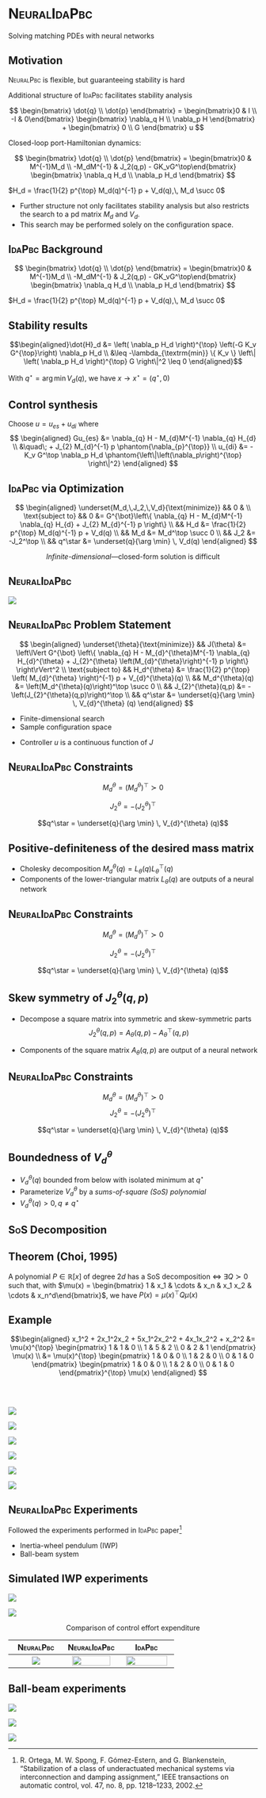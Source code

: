 # <span style="font-variant:small-caps;">NeuralIdaPbc</span> {visibility="uncounted"}
<!-- ###################################################################### -->

Solving matching PDEs with neural networks


## Motivation {auto-animate="true"}
<!-- ###################################################################### -->

<span style="font-variant:small-caps;">NeuralPbc</span> is flexible, but guaranteeing stability is hard

Additional structure of <span style="font-variant:small-caps;">IdaPbc</span> facilitates stability analysis


<!-- :::: {.r-stack} -->

<!-- ::: {.fragment .fade-out fragment-index=0} -->
$$ \begin{bmatrix} \dot{q} \\ \dot{p} \end{bmatrix} = \begin{bmatrix}0 & I \\ -I & 0\end{bmatrix} \begin{bmatrix} \nabla_q H \\ \nabla_p H  \end{bmatrix} + \begin{bmatrix} 0 \\ G \end{bmatrix} u $$
<!-- ::: -->

Closed-loop port-Hamiltonian dynamics:

<!-- ::: {.fragment .fade-in fragment-index=0} -->
$$
\begin{bmatrix} \dot{q} \\ \dot{p} \end{bmatrix}
=
\begin{bmatrix}0 & M^{-1}M_d \\ -M_dM^{-1} & J_2(q,p) - GK_vG^\top\end{bmatrix}
\begin{bmatrix} \nabla_q H_d \\ \nabla_p H_d \end{bmatrix}
$$
<!-- ::: -->
<!-- :::: -->

$H_d = \frac{1}{2} p^{\top} M_d(q)^{-1} p + V_d(q),\, M_d \succ 0$

::: {.notes}
- Further structure not only facilitates stability analysis but also restricts the search to a pd matrix $M_d$ and $V_d$.
- This search may be performed solely on the configuration space.
:::


## <span style="font-variant:small-caps;">IdaPbc</span> Background {auto-animate="true"}
<!-- ###################################################################### -->

$$ \begin{bmatrix} \dot{q} \\ \dot{p} \end{bmatrix} = \begin{bmatrix}0 & M^{-1}M_d \\ -M_dM^{-1} & J_2(q,p) - GK_vG^\top\end{bmatrix} \begin{bmatrix} \nabla_q H_d \\ \nabla_p H_d \end{bmatrix} $$

$H_d = \frac{1}{2} p^{\top} M_d(q)^{-1} p + V_d(q),\, M_d \succ 0$

:::: {layout-ncol="2"}

::: {.callout}
## Stability results

$$\begin{aligned}\dot{H}_d &= \left( \nabla_p H_d \right)^{\top} \left(-G K_v G^{\top}\right) \nabla_p H_d \\ &\leq -\lambda_{\textrm{min}} \{ K_v \} \left\| \left( \nabla_p H_d \right)^{\top} G \right\|^2 \leq 0 \end{aligned}$$

With $q^\star = \arg \min V_d(q)$, we have $x \to x^\star = (q^\star, 0)$
:::

::: {.fragment .fade-left}
::: {.callout}
## Control synthesis

Choose $u = u_{es} + u_{di}$ where
$$
\begin{aligned} 
Gu_{es} &= \nabla_{q} H - M_{d}M^{-1} \nabla_{q} H_{d} \\
&\quad\; + J_{2} M_{d}^{-1} p \phantom{\nabla_{p}^{\top}} \\
u_{di} &= -K_v G^\top \nabla_p H_d \phantom{\left\|\left(\nabla_p\right)^{\top} \right\|^2} 
\end{aligned}
$$
:::
:::

::::

## <span style="font-variant:small-caps;">IdaPbc</span> via Optimization {transition=slide-out}
<!-- ###################################################################### -->

:::: {layout="[-10, 100, -10]"}
::: {.callout}
$$
\begin{aligned}
\underset{M_d,\,J_2,\,V_d}{\text{minimize}} && 0 &  \\
\text{subject to} &&
0 &= G^{\bot}\left\{ \nabla_{q} H - M_{d}M^{-1} \nabla_{q} H_{d} + J_{2} M_{d}^{-1} p  \right\}
\\
&& H_d &= \frac{1}{2} p^{\top} M_d(q)^{-1} p + V_d(q)
\\
&& M_d &= M_d^\top \succ 0
\\
&& J_2 &= -J_2^\top
\\
&& q^\star &= \underset{q}{\arg \min} \, V_d(q)
\end{aligned}
$$
:::
::::

<center>*Infinite-dimensional*---closed-form solution is difficult</center>

## <span style="font-variant:small-caps;">NeuralIdaPbc</span> 
<!-- ###################################################################### -->

![](assets/nn-pbc-struct-frame-05.png){fig-align="center"}


## <span style="font-variant:small-caps;">NeuralIdaPbc</span> Problem Statement  {transition="fade-in zoom-out"}
<!-- ###################################################################### -->

:::: {layout="[-10, 100, -10]"}
::: {.callout}
$$
\begin{aligned}
\underset{\theta}{\text{minimize}} && J(\theta) &= \left\lVert G^{\bot} \left\{ \nabla_{q} H - M_{d}^{\theta}M^{-1} \nabla_{q} H_{d}^{\theta} + J_{2}^{\theta} \left(M_{d}^{\theta}\right)^{-1} p \right\} \right\rVert^2  \\
\text{subject to} 
&& H_d^{\theta} &= \frac{1}{2} p^{\top} \left( M_{d}^{\theta} \right)^{-1} p + V_{d}^{\theta}(q)
\\
&& M_d^{\theta}(q) &= \left(M_d^{\theta}(q)\right)^\top \succ 0
\\
&& J_{2}^{\theta}(q,p) &= -\left(J_{2}^{\theta}(q,p)\right)^\top
\\
&& q^\star &= \underset{q}{\arg \min} \, V_{d}^{\theta} (q)
\end{aligned}
$$
:::
::::

:::: {layout="[100,-5,90]"}
::: {.incremental}
* Finite-dimensional search
* Sample configuration space
:::
::: {.incremental}
* Controller $u$ is a continuous function of $J$
:::
::::


## <span style="font-variant:small-caps;">NeuralIdaPbc</span> Constraints
<!-- ###################################################################### -->


::: {.fragment .highlight-red fragment-index=0}
$$M_d^{\theta} = \left(M_d^{\theta}\right)^{\top} \succ 0$$
:::

::: {.fragment .semi-fade-out fragment-index=0}
$$J_{2}^{\theta} = -\left(J_{2}^{\theta}\right)^{\top}$$

$$q^\star = \underset{q}{\arg \min} \, V_{d}^{\theta} (q)$$
:::

::: {.fragment .fade-up fragment-index=0}
::: {.callout}
## Positive-definiteness of the desired mass matrix

* Cholesky decomposition $M_d^\theta(q) = L_{\theta}(q) L_{\theta}^{\top}(q)$
* Components of the lower-triangular matrix $L_\theta(q)$ are outputs of a neural network
:::
:::



## <span style="font-variant:small-caps;">NeuralIdaPbc</span> Constraints {visibility="uncounted"}
<!-- ###################################################################### -->

::: {.fragment .semi-fade-out fragment-index=0}
$$M_d^{\theta} = \left(M_d^{\theta}\right)^{\top} \succ 0$$
:::

::: {.fragment .highlight-red fragment-index=0}
$$J_{2}^{\theta} = -\left(J_{2}^{\theta}\right)^{\top}$$
:::

::: {.fragment .semi-fade-out fragment-index=0}
$$q^\star = \underset{q}{\arg \min} \, V_{d}^{\theta} (q)$$
:::

::: {.fragment .fade-up fragment-index=0}
::: {.callout}
## Skew symmetry of $J_2^\theta(q,p)$

* Decompose a square matrix into symmetric and skew-symmetric parts 
$$J_2^\theta(q,p) = A_{\theta}(q,p) -  A_{\theta}^{\top}(q,p)$$

* Components of the square matrix $A_\theta(q,p)$ are output of a neural network
:::
:::


## <span style="font-variant:small-caps;">NeuralIdaPbc</span> Constraints {visibility="uncounted"}
<!-- ###################################################################### -->

::: {.fragment .semi-fade-out fragment-index=0}
$$M_d^{\theta} = \left(M_d^{\theta}\right)^{\top} \succ 0$$
$$J_{2}^{\theta} = -\left(J_{2}^{\theta}\right)^{\top}$$
:::

::: {.fragment .highlight-red fragment-index=0}
$$q^\star = \underset{q}{\arg \min} \, V_{d}^{\theta} (q)$$
:::

::: {.fragment .fade-up fragment-index=0}
::: {.callout}
## Boundedness of $V_d^\theta$

* $V_d^\theta(q)$ bounded from below with isolated minimum at $q^\star$
<!-- * If $V_d$ is convex, only need first order condition $\nabla V_d^\theta(q^\star) = 0$ -->
* Parameterize $V_d^\theta$ by a *sums-of-square (SoS) polynomial*
* $V_d^\theta(q) > 0,\, q \neq q^\star$ 
:::
:::

## <span style="font-variant:small-caps;">SoS</span> Decomposition
<!-- ###################################################################### -->

::: {.callout-tip icon="false"}
## Theorem (Choi, 1995)

A polynomial $P \in \mathbb{R}[x]$ of degree $2d$ has a SoS decomposition  $\Leftrightarrow$ $\exists Q \succ 0$ such that, with $\mu(x) = \begin{bmatrix} 1 & x_1 & \cdots & x_n & x_1 x_2 & \cdots & x_n^d\end{bmatrix}$, we have $P(x) = \mu(x)^\top Q \mu(x)$

<!-- $$P(x) = \mu^\top(x) Q \mu(x)$$ -->
:::

::: {.callout-note icon="false"}

## Example
$$\begin{aligned} x_1^2 + 2x_1^2x_2 + 5x_1^2x_2^2 + 4x_1x_2^2 + x_2^2  &= \mu(x)^{\top} \begin{pmatrix} 1 & 1 & 0 \\ 1 & 5 & 2 \\ 0 & 2 & 1 \end{pmatrix} \mu(x) \\ &= \mu(x)^{\top} \begin{pmatrix} 1 & 0 & 0 \\ 1 & 2 & 0 \\ 0 & 1 & 0 \end{pmatrix} \begin{pmatrix}   1 & 0 & 0 \\ 1 & 2 & 0 \\ 0 & 1 & 0 \end{pmatrix}^{\top} \mu(x) \end{aligned} $$

:::

##
<!-- ###################################################################### -->

<br/>

:::: {.r-stack}

![](assets/nn-pbc-struct-frame-00.png){.fragment .fade-out fragment-index=0}

![](assets/nn-pbc-struct-frame-01.png){.fragment .fade-in-then-out fragment-index=0}

![](assets/nn-pbc-struct-frame-02.png){.fragment .fade-in-then-out fragment-index=1}

![](assets/nn-pbc-struct-frame-03.png){.fragment .fade-in-then-out fragment-index=2}

![](assets/nn-pbc-struct-frame-04.png){.fragment .fade-in-then-out fragment-index=3}

![](assets/nn-pbc-struct-frame-05.png){.fragment .fade-in-then-out fragment-index=4}


::::

## <span style="font-variant:small-caps;">NeuralIdaPbc</span> Experiments
<!-- ###################################################################### -->
Followed the experiments performed in <span style="font-variant:small-caps;">IdaPbc</span> paper[^idapbc]

[^idapbc]: R. Ortega, M. W. Spong, F. Gómez-Estern, and G. Blankenstein, “Stabilization
of a class of underactuated mechanical systems via interconnection and damping assignment,” IEEE transactions on automatic control, vol. 47, no. 8, pp.
1218–1233, 2002.

* Inertia-wheel pendulum (IWP)
* Ball-beam system

## {background-video="contents/assets/iwp-firefox.mp4" background-size="contain" background-video-loop="true" background-video-muted="true"}
<!-- ###################################################################### -->


## Simulated IWP experiments
<!-- ###################################################################### -->

:::: {.r-stack}
![](assets/idapbc-iwp-evolution.png){.fragment .fade-out fragment-index=0}

![](assets/idapbc-contours.png){.fragment .fade-in-then-out fragment-index=0}

<!-- ![](assets/compare_uru.png){.fragment .fade-in fragment-index=1} -->

::: {.fragment .fade-in fragment-index=1}

<center>Comparison of control effort expenditure</center>

<span style="font-variant:small-caps;">NeuralPbc</span> | <span style="font-variant:small-caps;">NeuralIdaPbc</span> | <span style="font-variant:small-caps;">IdaPbc</span>
:---:|:---:|:---:
![](assets/compare_uRu_neuralpbc.svg) | ![](assets/compare_uRu_neuralidapbc.svg){width=90%} | ![](assets/compare_uRu_idapbc.svg){width=93%}
:::

::::

## {background-video="contents/assets/iwp-cut-firefox.mp4" background-size="contain" background-video-loop="true" background-video-muted="true"}
<!-- ###################################################################### -->


## Ball-beam experiments
<!-- ###################################################################### -->

::: {.r-stack}
![](assets/ball-beam.svg){.fragment .fade-out fragment-index=0}

::: {.fragment .fade-in fragment-index=0}
::: {layout="[100,85]" layout-valign="center"}
![](assets/ball_beam-Vd-contour.svg)

![](assets/ball_beam-evolution.svg)
:::
:::
:::